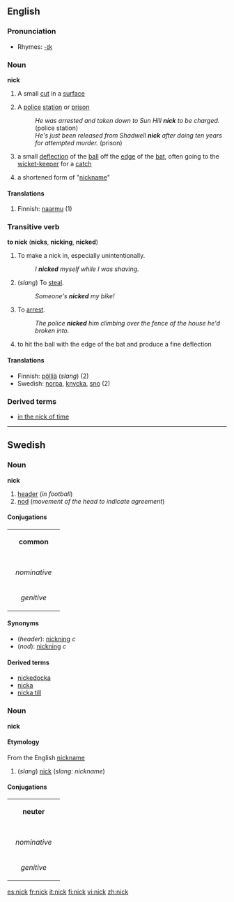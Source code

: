 {{see|Nick}}
{{wikipedia}}
==English==

===Pronunciation===
*Rhymes: [[Rhymes:English:-ɪk|-ɪk]]

===Noun===
'''nick'''

#A small [[cut]] in a [[surface]]
#{{UK}} {{slang}} A [[police]] [[station]] or [[prison]]
#:''He was arrested and taken down to Sun Hill '''nick''' to be charged.'' (police station)
#:''He's just been released from Shadwell '''nick''' after doing ten years for attempted murder.'' (prison)
#{{cricket}} a small [[deflection]] of the [[ball]] off the [[edge]] of the [[bat]], often going to the [[wicket-keeper]] for a [[catch]]
# a shortened form of "[[nickname]]"

====Translations====
#Finnish: [[naarmu]] (1)

===Transitive verb===
'''to nick''' ('''nicks''', '''nicking''', '''nicked''')
#To make a nick in, especially unintentionally.
#:''I '''nicked''' myself while I was shaving.''
#(''slang'') To [[steal]].
#:''Someone's '''nicked''' my bike!''
#{{UK}} {{slang}} To [[arrest]].
#:''The police '''nicked''' him climbing over the fence of the house he'd broken into.''
#{{cricket}} to hit the ball with the edge of the bat and produce a fine deflection

====Translations====
*Finnish: [[pölliä]] (''slang'') (2)
*Swedish: [[norpa]], [[knycka]], [[sno]] (2)

===Derived terms===
*[[in the nick of time]]

----

==Swedish==
===Noun===
'''nick'''

#[[header]] (''in football'')
#[[nod]] (''movement of the head to indicate agreement'')

====Conjugations====
{| border=1 cellspacing=0 
| bgcolor=#FFFFF0 colspan=5 align=center | '''common''' 
|- 
|- bgcolor=#FFFFF0 align=center 
! rowspan=2 | 
| colspan=2 width=105 | ''singular'' 
| colspan=2 | ''plural'' 
|- bgcolor=#FFFFF0 align=center 
| width=105 | ''indefinite'' 
| width=105 | ''definite'' 
| width=105 | ''indefinite'' 
|  width=105 | ''definite'' 
|- align=center 
| width=105 bgcolor=#FFFFF0 | ''nominative'' 
| nick
| [[nicken]] 
| [[nickar]] 
| [[nickarna]] 
|- align=center 
| width=105 bgcolor=#FFFFF0 | ''genitive'' 
| [[nicks]] 
| [[nickens]] 
| [[nickars]] 
| [[nickarnas]]
|} 

====Synonyms====
*(''header''): [[nickning]] ''c''
*(''nod''): [[nickning]] ''c''

====Derived terms====
*[[nickedocka]]
*[[nicka]]
*[[nicka till]]

===Noun===
'''nick'''

====Etymology====
From the English [[nickname]]

#(''slang'') [[nick]] (''slang: nickname'')

====Conjugations====
{| border=1 cellspacing=0 
| bgcolor=#FFFFF0 colspan=5 align=center | '''neuter''' 
|- 
|- bgcolor=#FFFFF0 align=center 
! rowspan=2 | 
| colspan=2 width=105 | ''singular'' 
| colspan=2 | ''plural'' 
|- bgcolor=#FFFFF0 align=center 
| width=105 | ''indefinite'' 
| width=105 | ''definite'' 
| width=105 | ''indefinite'' 
|  width=105 | ''definite'' 
|- align=center 
| width=105 bgcolor=#FFFFF0 | ''nominative'' 
| nick
| [[nicket]] 
| nick
| [[nicken]] 
|- align=center 
| width=105 bgcolor=#FFFFF0 | ''genitive'' 
| [[nicks]] 
| [[nickets]] 
| [[nicks]] 
| [[nickens]]
|}

[[es:nick]]
[[fr:nick]]
[[it:nick]]
[[fi:nick]]
[[vi:nick]]
[[zh:nick]]